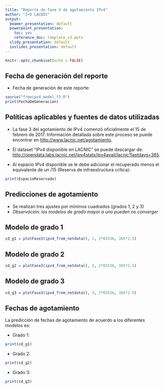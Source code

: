 ```yaml
---
title: "Reporte de fase 3 de agotamiento IPv4"
author: "I+D LACNIC"
output:
  beamer_presentation: default
  powerpoint_presentation: 
    toc: yes
    reference_doc: template_v3.pptx
  slidy_presentation: default
  ioslides_presentation: default
---
```


```r
knitr::opts_chunk$set(echo = FALSE)
```

## Fecha de generación del reporte

- Fecha de generación de este reporte:

```r
source("freeipv4_model_f3.R")
print(FechaDeGeneracion)
```


## Políticas aplicables y fuentes de datos utilizadas

- La fase 3 del agotamiento de IPv4 comenzó oficialmente el 15 de febrero de 2017. Información detallada sobre este proceso se puede encontrar en <http://www.lacnic.net/agotamiento>.

- El dataset "IPv4 disponible en LACNIC" se puede descargar de: <http://opendata.labs.lacnic.net/ipv4stats/ipv4avail/lacnic?lastdays=365>.

- Al espacio IPv4 disponible se le debe adicionar el recuperado menos el equivalente de un /15 (Reserva de infraestructura crítica):
```r
print(EspacioReservado)
```

## Predicciones de agotamiento

- Se realizan tres ajustes por mínimos cuadrados (grados 1, 2 y 3)
- _Observación: los modelos de grado mayor a uno pueden no converger_

## Modelo de grado 1

```r
cd_g1 = plotFase3(ipv4_from_netdata(), 1, 2*65536, 365*2.5)
```

## Modelo de grado 2

```r
cd_g2 = plotFase3(ipv4_from_netdata(), 2, 2*65536, 365*2.5)
```

## Modelo de grado 3

```r
cd_g3 = plotFase3(ipv4_from_netdata(), 3, 2*65536, 365*2.5)
```


## Fechas de agotamiento

La predicción de fechas de agotamiento de acuerdo a los diferentes modelos es:

- Grado 1:
```r
print(cd_g1)
```

- Grado 2:
```r
print(cd_g2)
```

- Grado 3:
```r
print(cd_g3)
```

